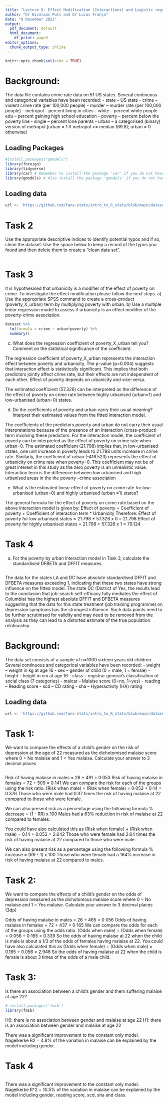 ```yaml
---
title: "Lecture 9: Effect Modification (Interactions) and Logistic regression"
author: "Dr Nicolaas Puts and Dr Lucas França"
date: "9 December 2021"
output:
  pdf_document: default
  html_document:
    df_print: paged
editor_options: 
  chunk_output_type: inline
---
```


```r
knitr::opts_chunk$set(echo = TRUE)
```


# Background:

The data file contains crime rate data on 51 US states. Several continuous and categorical variables have been recorded:
- state – US state
- crime – violent crime rate (per 100,000 people)
- murder – murder rate (per 100,000 people)
- metropol – percent living in cities
- white – percent white people
- edu – percent gaining high school education
- poverty – percent below the poverty line
- single – percent lone parents
- urban – a categorised (binary) version of metropol [urban = 1 if metropol >= median (69.8); urban = 0 otherwise)


## Loading Packages

```r
#install.packages("gmodels")
library(foreign)
library(tidyverse)
library(car) # Remember to install the package 'car' if you do not have it yet!
library(gmodels) # Also install the package 'gmodels' if you do not have it!
```

## Loading data

```r
url <- 'https://github.com/fans-stats/intro_to_R_stats/blob/main/datasets/crime_rates.sav?raw=true'
```

# Task 2

Use the appropriate descriptive indices to identify potential typos and if so, clean the dataset. Use the space below to keep a record of the typos you found and then delete them to create a “clean data set”.

```r
```


# Task 3

It is hypothesised that urbanicity is a modifier of the effect of poverty on crime. To investigate the effect modification please follow the next steps.
a) Use the appropriate SPSS command to create a cross-product (poverty_X_urban) term by multiplying poverty with urban.
b) Use a multiple linear regression model to assess if urbanicity is an effect modifier of the poverty-crime association.

```r
dataset %>% 
  lm(formula = crime ~ urban*poverty) %>% 
  summary()
```



c) What does the regression coefficient of poverty_X_urban tell you? Comment on the statistical significance of the coefficient.

The regression coefficient of poverty_X_urban represents the interaction effect between poverty and urbanicity. The p-value (p=0.004) suggests that interaction effect is statistically significant. This implies that both predictors jointly affect crime rate, but their effects are not independent of each other. Effect of poverty depends on urbanicity and vice-versa.

The estimated coefficient (57.326) can be interpreted as the difference of the effect of poverty on crime rate between highly urbanised (urban=1) and low-urbanised (urban=0) states.


d) Do the coefficients of poverty and urban carry their usual meaning? Interpret their estimated values from the fitted interaction model.

The coefficients of the predictors poverty and urban do not carry their usual interpretations because of the presence of an interaction (cross-product) term involving these predictors.
For the interaction model, the coefficient of poverty can be interpreted as the effect of poverty on crime rate when urban=0. The estimated coefficient (21.798) implies that, in low-urbanised states, one unit increase in poverty leads to 21.798 units increase in crime rate.
Similarly, the coefficient of urban (-416.523) represents the effect of urbanicity on crime rate when poverty=0. This coefficient may not be of great interest in this study as the zero poverty is an unrealistic value.
Interaction term is the difference between low urbanised and high urbanised areas in the the poverty –crime association

e) What is the estimated linear effect of poverty on crime rate for low-urbanised (urban=0) and highly urbanised (urban =1) states?

The general formula for the effect of poverty on crime rate based on the above interaction model is given by:
Effect of poverty = Coefficient of poverty + Coefficient of interaction term * Urbanicity
Therefore:
Effect of poverty for low urbanised states = 21.798 + 57.326 x 0 = 21.798 
Effect of poverty for highly urbanised states = 21.798 + 57.326 x 1 = 79.124

# Task 4

a) For the poverty by urban interaction model in Task 3, calculate the standardised DFBETA and DFFIT measures.

```r
```

The data for the states LA and DC have absolute standardised DFFIT and DFBETA measures exceeding 1, indicating that these two states have strong influence on the fitted model. The state DC (District of Yes, the results lead to the conclusion that job-search self-efficacy fully mediates the effect of Columbia) has the highest absolute DFFIT and DFBETA measures suggesting that the data for this state treatment (job training programme) on depression symptoms has the strongest influence. Such data points need to be further scrutinised for validity and may need to be removed from the analysis as they can lead to a distorted estimate of the true population relationship.

# Background:

The data set consists of a sample of n=1000 sixteen years old children. Several continuous and categorical variables have been recorded:
- weight – weight in kg at age 16
- sex – gender of child (0 = male, 1 = female)
- height – height in cm at age 16
- class – registrar general's classification of social class (7 categories)
- malcat – Malaise score (0=no, 1=yes)
- reading – Reading score
- scd – CD rating
- sha – Hyperactivity (HA) rating

## Loading data

```r
url <- 'https://github.com/fans-stats/intro_to_R_stats/blob/main/datasets/child_dev_a.sav?raw=true'
```

# Task 1:

We want to compare the effects of a child’s gender on the risk of depression at the age of 22 measured as the dichotomised malaise score where 0 = No malaise and 1 = Yes malaise. Calculate your answer to 3 decimal places

```r
```

Risk of having malaise in males = 26 ÷ 491 = 0·053
Risk of having malaise in females = 72 ÷ 509 = 0·141
We can compare the risk for each of the groups using the risk ratio.
(Risk when male) ÷ (Risk when female) = 0·053 ÷ 0·14 = 0.376
Those who were male had 0.37 times the risk of having malaise at 22 compared to those who were female.

We can also present risk as a percentage using the following formula % decrease = (1 - RR) x 100 Males had a 63% reduction in risk of malaise at 22 compared to females.

You could have also calculated this as
(Risk when female) ÷ (Risk when male) = 0.14 ÷ 0.053 = 2.642
Those who were female had 2.64 times the risk of having malaise at 22 compared to those who were male.

We can also present risk as a percentage using the following formula % increase = (RR - 1) x 100 Those who were female had a 164% increase in risk of having malaise at 22 compared to males.

# Task 2:

We want to compare the effects of a child’s gender on the odds of depression measured as the dichotomous malaise score where 0 = No malaise and 1 = Yes malaise. Calculate your answer to 3 decimal places (3dp)

Odds of having malaise in males = 26 ÷ 465 = 0·056
Odds of having malaise in females = 72 ÷ 437 = 0·165
We can compare the odds for each of the groups using the odds ratio.
(Odds when male) ÷ (Odds when female) = 0·056 ÷ 0·165 = 0.339
So the odds of having malaise at 22 when the child is male is about a 1/3 of the odds of females having malaise at 22.
You could have also calculated this as
(Odds when female) ÷ (Odds when male) = 0.165 ÷ 0.056 = 2.946
So the odds of having malaise at 22 when the child is female is about 3 times of the odds of a male child.

# Task 3:

Is there an association between a child’s gender and them suffering malaise at age 22?

```r
# install.packages('fmsb')
library(fmsb)
```
H0: there is no association between gender and malaise at age 22
H1: there is an association between gender and malaise at age 22

There was a significant improvement to the constant only model. Nagelkerke R2 = 4.8% of the variation in malaise can be explained by the model including gender.


# Task 4

```r
```
There was a significant improvement to the constant only model. Nagelkerke R^2 = 10.5% of the variation in malaise can be explained by the model including gender, reading score, scd, sha and class.
